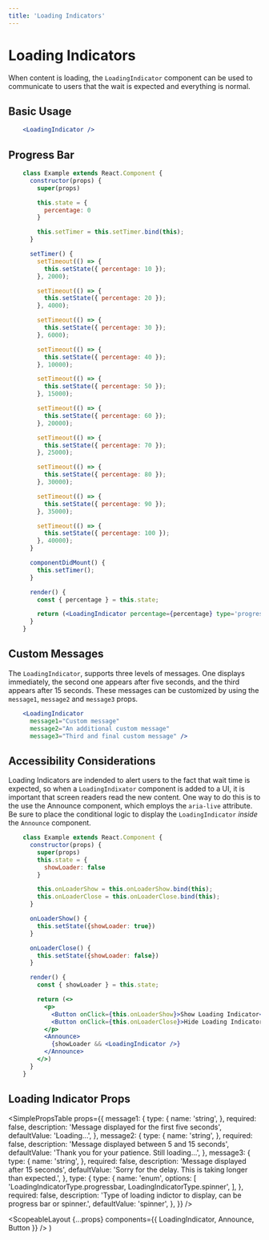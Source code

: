 ```yaml
---
title: 'Loading Indicators'
---
```



# Loading Indicators

When content is loading, the `LoadingIndicator` component can be used to communicate to users that the wait is expected and everything is normal.

## Basic Usage

```.jsx
    <LoadingIndicator />
```

## Progress Bar

```.jsx
    class Example extends React.Component {
      constructor(props) {
        super(props)

        this.state = {
          percentage: 0
        }

        this.setTimer = this.setTimer.bind(this);
      }

      setTimer() {
        setTimeout(() => {
          this.setState({ percentage: 10 });
        }, 2000);

        setTimeout(() => {
          this.setState({ percentage: 20 });
        }, 4000);

        setTimeout(() => {
          this.setState({ percentage: 30 });
        }, 6000);

        setTimeout(() => {
          this.setState({ percentage: 40 });
        }, 10000);

        setTimeout(() => {
          this.setState({ percentage: 50 });
        }, 15000);

        setTimeout(() => {
          this.setState({ percentage: 60 });
        }, 20000);

        setTimeout(() => {
          this.setState({ percentage: 70 });
        }, 25000);

        setTimeout(() => {
          this.setState({ percentage: 80 });
        }, 30000);

        setTimeout(() => {
          this.setState({ percentage: 90 });
        }, 35000);

        setTimeout(() => {
          this.setState({ percentage: 100 });
        }, 40000);
      }

      componentDidMount() {
        this.setTimer();
      }

      render() {
        const { percentage } = this.state;

        return (<LoadingIndicator percentage={percentage} type='progressbar' />)
      }
    }
```

## Custom Messages

The `LoadingIndicator`, supports three levels of messages. One displays immediately, the second one appears after five seconds, and the third appears after 15 seconds.
These messages can be customized by using the `message1`, `message2` and `message3` props.

```.jsx
    <LoadingIndicator
      message1="Custom message"
      message2="An additional custom message"
      message3="Third and final custom message" />
```

## Accessibility Considerations

Loading Indicators are indended to alert users to the fact that wait time is expected, so when a `LoadingIndixator` component is added to a UI, it is important that screen readers read the new content.
One way to do this is to the use the <Link to="/api/announce">Announce component</Link>, which employs the `aria-live` attribute. Be sure to place
the conditional logic to display the `LoadingIndicator` _inside_ the `Announce` component.

```.jsx
    class Example extends React.Component {
      constructor(props) {
        super(props)
        this.state = {
          showLoader: false
        }

        this.onLoaderShow = this.onLoaderShow.bind(this);
        this.onLoaderClose = this.onLoaderClose.bind(this);
      }

      onLoaderShow() {
        this.setState({showLoader: true})
      }

      onLoaderClose() {
        this.setState({showLoader: false})
      }

      render() {
        const { showLoader } = this.state;

        return (<>
          <p>
            <Button onClick={this.onLoaderShow}>Show Loading Indicator</Button>
            <Button onClick={this.onLoaderClose}>Hide Loading Indicator</Button>
          </p>
          <Announce>
            {showLoader && <LoadingIndicator />}
          </Announce>
        </>)
      }
    }
```

## Loading Indicator Props

<SimplePropsTable
  props={{
    message1: {
      type: {
        name: 'string',
      },
      required: false,
      description: 'Message displayed for the first five seconds',
      defaultValue: 'Loading...',
    },
    message2: {
      type: {
        name: 'string',
      },
      required: false,
      description: 'Message displayed between 5 and 15 seconds',
      defaultValue: 'Thank you for your patience. Still loading...',
    },
    message3: {
      type: {
        name: 'string',
      },
      required: false,
      description: 'Message displayed after 15 seconds',
      defaultValue: 'Sorry for the delay. This is taking longer than expected.',
    },
    type: {
      type: {
        name: 'enum',
        options: [
          'LoadingIndicatorType.progressbar, LoadingIndicatorType.spinner',
        ],
      },
      required: false,
      description:
        'Type of loading indictor to display, can be progress bar or spinner.',
      defaultValue: 'spinner',
    },
  }}
/>

  <ScopeableLayout
    {...props}
    components={{ LoadingIndicator, Announce, Button }}
  />
)
